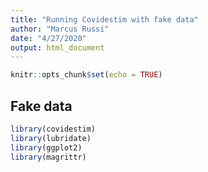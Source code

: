 ```yaml
---
title: "Running Covidestim with fake data"
author: "Marcus Russi"
date: "4/27/2020"
output: html_document
---
```


```r
knitr::opts_chunk$set(echo = TRUE)
```

## Fake data

```r
library(covidestim)
library(lubridate)
library(ggplot2)
library(magrittr)
```

